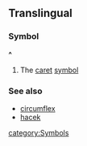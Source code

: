 ==Translingual==
===Symbol===
'''^'''

#The [[caret]] [[symbol]]

===See also===
*[[circumflex]]
*[[hacek]]

[[category:Symbols]]